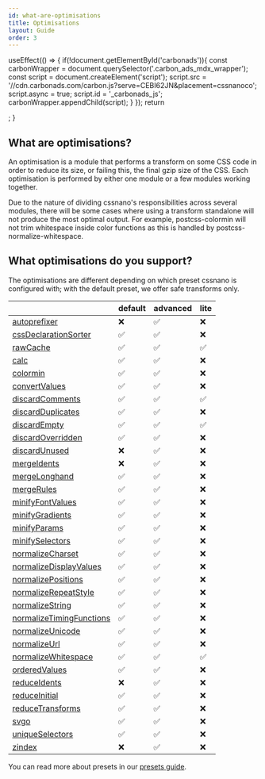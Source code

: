 ```yaml
---
id: what-are-optimisations
title: Optimisations
layout: Guide
order: 3
---
```



  useEffect(() => {
    if(!document.getElementById('carbonads')){
      const carbonWrapper = document.querySelector('.carbon_ads_mdx_wrapper');
      const script = document.createElement('script');
      script.src = '//cdn.carbonads.com/carbon.js?serve=CEBI62JN&placement=cssnanoco';
      script.async = true;
      script.id = '_carbonads_js';
      carbonWrapper.appendChild(script);
    }
  });
  return  <div className="carbon_ads_mdx_wrapper"></div>;
}

<CarbonAds/>

## What are optimisations?

An optimisation is a module that performs a transform on some CSS code in order
to reduce its size, or failing this, the final gzip size of the CSS. Each
optimisation is performed by either one module or a few modules working
together.

Due to the nature of dividing cssnano's responsibilities across several modules,
there will be some cases where using a transform standalone will not produce
the most optimal output. For example, postcss-colormin will not trim whitespace
inside color functions as this is handled by postcss-normalize-whitespace.


## What optimisations do you support?

<!-- This section is automatically generated. -->

The optimisations are different depending on which preset cssnano is configured with; with the default preset, we offer safe transforms only.

|  | default | advanced | lite |
| --- | ------- | -------- | ---- |
| [autoprefixer](/docs/optimisations/autoprefixer) | ❌ | ✅ | ❌ |
| [cssDeclarationSorter](/docs/optimisations/cssdeclarationsorter) | ✅ | ✅ | ❌ |
| [rawCache](/docs/optimisations/rawcache) | ✅ | ✅ | ✅ |
| [calc](/docs/optimisations/calc) | ✅ | ✅ | ❌ |
| [colormin](/docs/optimisations/colormin) | ✅ | ✅ | ❌ |
| [convertValues](/docs/optimisations/convertvalues) | ✅ | ✅ | ❌ |
| [discardComments](/docs/optimisations/discardcomments) | ✅ | ✅ | ✅ |
| [discardDuplicates](/docs/optimisations/discardduplicates) | ✅ | ✅ | ❌ |
| [discardEmpty](/docs/optimisations/discardempty) | ✅ | ✅ | ✅ |
| [discardOverridden](/docs/optimisations/discardoverridden) | ✅ | ✅ | ❌ |
| [discardUnused](/docs/optimisations/discardunused) | ❌ | ✅ | ❌ |
| [mergeIdents](/docs/optimisations/mergeidents) | ❌ | ✅ | ❌ |
| [mergeLonghand](/docs/optimisations/mergelonghand) | ✅ | ✅ | ❌ |
| [mergeRules](/docs/optimisations/mergerules) | ✅ | ✅ | ❌ |
| [minifyFontValues](/docs/optimisations/minifyfontvalues) | ✅ | ✅ | ❌ |
| [minifyGradients](/docs/optimisations/minifygradients) | ✅ | ✅ | ❌ |
| [minifyParams](/docs/optimisations/minifyparams) | ✅ | ✅ | ❌ |
| [minifySelectors](/docs/optimisations/minifyselectors) | ✅ | ✅ | ❌ |
| [normalizeCharset](/docs/optimisations/normalizecharset) | ✅ | ✅ | ❌ |
| [normalizeDisplayValues](/docs/optimisations/normalizedisplayvalues) | ✅ | ✅ | ❌ |
| [normalizePositions](/docs/optimisations/normalizepositions) | ✅ | ✅ | ❌ |
| [normalizeRepeatStyle](/docs/optimisations/normalizerepeatstyle) | ✅ | ✅ | ❌ |
| [normalizeString](/docs/optimisations/normalizestring) | ✅ | ✅ | ❌ |
| [normalizeTimingFunctions](/docs/optimisations/normalizetimingfunctions) | ✅ | ✅ | ❌ |
| [normalizeUnicode](/docs/optimisations/normalizeunicode) | ✅ | ✅ | ❌ |
| [normalizeUrl](/docs/optimisations/normalizeurl) | ✅ | ✅ | ❌ |
| [normalizeWhitespace](/docs/optimisations/normalizewhitespace) | ✅ | ✅ | ✅ |
| [orderedValues](/docs/optimisations/orderedvalues) | ✅ | ✅ | ❌ |
| [reduceIdents](/docs/optimisations/reduceidents) | ❌ | ✅ | ❌ |
| [reduceInitial](/docs/optimisations/reduceinitial) | ✅ | ✅ | ❌ |
| [reduceTransforms](/docs/optimisations/reducetransforms) | ✅ | ✅ | ❌ |
| [svgo](/docs/optimisations/svgo) | ✅ | ✅ | ❌ |
| [uniqueSelectors](/docs/optimisations/uniqueselectors) | ✅ | ✅ | ❌ |
| [zindex](/docs/optimisations/zindex) | ❌ | ✅ | ❌ |

You can read more about presets in our [presets guide](/docs/presets).
